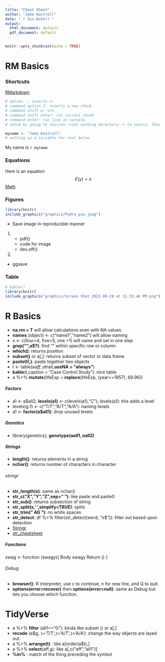 ```yaml
---
title: "Cheat Sheet"
author: "Jake Kastroll"
date: "`r Sys.Date()`"
output:
  html_document: default
  pdf_document: default
---
```


```r
knitr::opts_chunk$set(echo = TRUE)
```
# RM Basics
### Shortcuts
[RMarkdown](https://www.rstudio.com/wp-content/uploads/2015/02/rmarkdown-cheatsheet.pdf)
```r
# option -: inserts <- 
# command option I: inserts a new chunk
# command shift m: %>% 
# command shift enter: run current chunk
# command enter: run line in console
# setwd by going to session-->set working directory--> to source. Thus makes life easier.
```


```r
myname <- "Jake Kastroll"
# setting up a variable for text below
```

My name is `r myname`

### Equations
 Here is an equation $$E(y)=x $$
[Math](https://www.codecogs.com/eqnedit.php)

### Figures
```r
library(knitr)
include_graphics("graphics/Padre_pio.jpeg")
```



* Save image in reproducible manner
1.
  + pdf()
  + code for image
  + dev.off()
2. 
  + ggsave
  
### Table
```r
# kable()
library(knitr)
include_graphics("graphics/Screen Shot 2022-09-20 at 11.53.46 PM.png")
```






# R Basics
 + **na.rm = T** will allow calculations even with NA values.
 + **names** (object) <- c("name1","name2") will allow naming 
 + x <- c(four=4, five=5, one =1) will name and set in one step
 + **grep("",a$?)**: find "" within specific row or column
 + **which()**: returns position
 + **subset()** or a[,]: returns subset of vector or data frame
 + **paste0(,)**: paste together two objects
 + t <- table(a$aff,a$trait,**useNA = "always"**)
 + **kable**(t,caption = "Case Control Study"): nice table
 + a %>% **mutate**(lifeExp = **replace**(lifeExp, (year==1957), 69.96))
 
##### Factors 
 +  a1 <- a$all2; **levels(a1)** <- c(levels(a1),"C"); levels(a1): this adds a level
 + levels(g.f) <- c("T/T","A/T","A/A"): naming levels
 + a1 <- **factor(a$all1)**: drop unused levels
 
##### Genetics
+ library(genetics); **genotype(a$all1,a$all2)**

##### Strings
+ **length()**: returns elements in a string
+ **nchar()**: returns number of characters in character

###### stringr
 + **str_length(x)**: same as nchar()
 + **str_c("X","Y","Z",sep=" ")**: like paste and paste0
 + **str_sub()**: returns subsection of string
 + **str_split(s,' ',simplify=TRUE)**: splits 
 + **str_trim(" AG ")**: no white spaces
 + **str_detect**: df %>% 
  filter(str_detect(word, "x$")): filter out based upon detection
 + [Stringr](https://r4ds.had.co.nz/strings.html)  
 + [str_cheatsheet](https://evoldyn.gitlab.io/evomics-2018/ref-sheets/R_strings.pdf)  
 
##### Functions
swag <- function (swagy){
Body swagy
Return ()
}

###### Debug
+ **browser()**: R interpreter, use c to continue, n for new line, and Q to quit. 
+ **options(error=recover)** then **options(error=null)**: same as Debug but lets you choose which function. 

# TidyVerse
 + a %>% **filter** (all1=="G"): kinda like subset () or a[,]
 + **recode** (a$g, `1`='T/T',`2`='A/T',`3`='A/A'): change the way objects are layed out.
 + a %>% **arrange(t)** : like a[order(a$t),]
 + a %>% **select**(aff,g): like a[,c("aff","all1")]
 + **%in%** : match of the thing preceding the symbol

